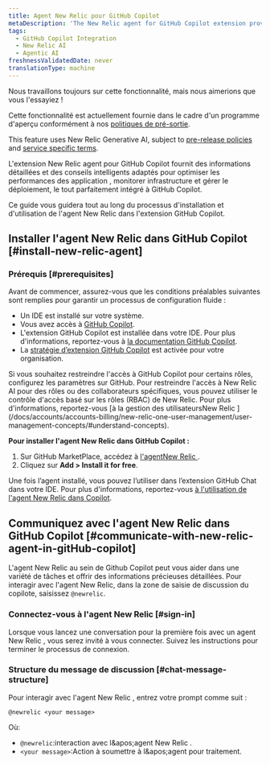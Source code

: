 ```yaml
---
title: Agent New Relic pour GitHub Copilot
metaDescription: 'The New Relic agent for GitHub Copilot extension provides intelligent insights and guidance tailored to optimize application performance, monitor infrastructure, and manage deployments—all seamlessly integrated within GitHub Copilot.'
tags:
  - GitHub Copilot Integration
  - New Relic AI
  - Agentic AI
freshnessValidatedDate: never
translationType: machine
---
```


<Callout title="Aperçu">
  Nous travaillons toujours sur cette fonctionnalité, mais nous aimerions que vous l&apos;essayiez !

  Cette fonctionnalité est actuellement fournie dans le cadre d&apos;un programme d&apos;aperçu conformément à nos [politiques de pré-sortie](/docs/licenses/license-information/referenced-policies/new-relic-pre-release-policy).

  This feature uses New Relic Generative AI, subject to [pre-release policies](/docs/licenses/license-information/referenced-policies/new-relic-pre-release-policy) and [service specific terms](https://newrelic.com/termsandconditions/service-specific).
</Callout>

L&apos;extension New Relic agent pour GitHub Copilot fournit des informations détaillées et des conseils intelligents adaptés pour optimiser les performances des application , monitorer infrastructure et gérer le déploiement, le tout parfaitement intégré à GitHub Copilot.

Ce guide vous guidera tout au long du processus d&apos;installation et d&apos;utilisation de l&apos;agent New Relic dans l&apos;extension GitHub Copilot.

## Installer l&apos;agent New Relic dans GitHub Copilot [#install-new-relic-agent]

### Prérequis [#prerequisites]

Avant de commencer, assurez-vous que les conditions préalables suivantes sont remplies pour garantir un processus de configuration fluide :

* Un IDE est installé sur votre système.
* Vous avez accès à [GitHub Copilot](https://github.com/features/copilot).
* L&apos;extension GitHub Copilot est installée dans votre IDE. Pour plus d&apos;informations, reportez-vous à [la documentation GitHub Copilot](https://docs.github.com/en/copilot/managing-copilot/configure-personal-settings/installing-the-github-copilot-extension-in-your-environment).
* La [stratégie d’extension GitHub Copilot](https://docs.github.com/en/enterprise-cloud@latest/copilot/managing-copilot/managing-github-copilot-in-your-organization/managing-policies-for-copilot-in-your-organization#setting-a-policy-for-github-copilot-extensions-in-your-organization) est activée pour votre organisation.

<Callout variant="tip" title="conseil">
  Si vous souhaitez restreindre l&apos;accès à GitHub Copilot pour certains rôles, configurez les paramètres sur GitHub. Pour restreindre l&apos;accès à New Relic AI pour des rôles ou des collaborateurs spécifiques, vous pouvez utiliser le contrôle d&apos;accès basé sur les rôles (RBAC) de New Relic. Pour plus d&apos;informations, reportez-vous [à la gestion des utilisateursNew Relic ](/docs/accounts/accounts-billing/new-relic-one-user-management/user-management-concepts/#understand-concepts).
</Callout>

**Pour installer l&apos;agent New Relic dans GitHub Copilot :**

1. Sur GitHub MarketPlace, accédez à [l&apos;agentNew Relic ](https://github.com/marketplace/newrelic-copilot-extension).
2. Cliquez sur **Add &gt; Install it for free**.

Une fois l’agent installé, vous pouvez l’utiliser dans l’extension GitHub Chat dans votre IDE. Pour plus d&apos;informations, reportez-vous [à l&apos;utilisation de l&apos;agent New Relic dans Copilot](#communicate-with-new-relic-agent-in-gitHub-copilot).

## Communiquez avec l&apos;agent New Relic dans GitHub Copilot [#communicate-with-new-relic-agent-in-gitHub-copilot]

L&apos;agent New Relic au sein de Github Copilot peut vous aider dans une variété de tâches et offrir des informations précieuses détaillées. Pour interagir avec l&apos;agent New Relic, dans la zone de saisie de discussion du copilote, saisissez `@newrelic`.

### Connectez-vous à l&apos;agent New Relic [#sign-in]

Lorsque vous lancez une conversation pour la première fois avec un agent New Relic , vous serez invité à vous connecter. Suivez les instructions pour terminer le processus de connexion.

### Structure du message de discussion [#chat-message-structure]

Pour interagir avec l&apos;agent New Relic , entrez votre prompt comme suit :

`@newrelic <your message>`

Où:

* `@newrelic`:interaction avec l&amp;apos;agent New Relic .
* `<your message>`:Action à soumettre à l&amp;apos;agent pour traitement.